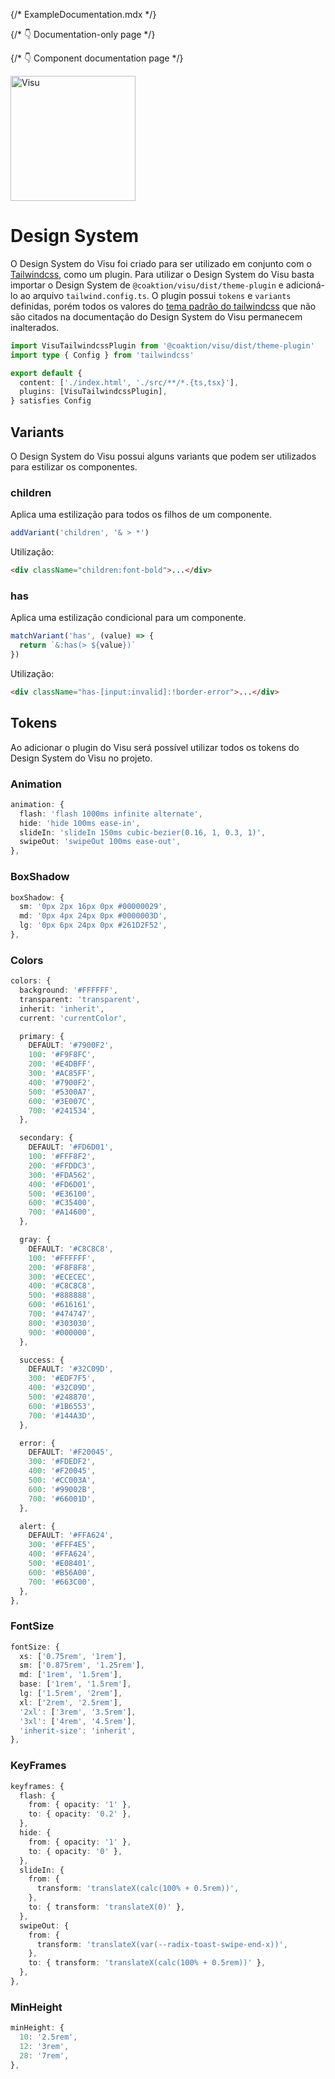 {/* ExampleDocumentation.mdx */}


{/* 👇 Documentation-only page */}

<Meta title="Design System" />

{/* 👇 Component documentation page */}

<div style={{ display: 'flex', justifyContent: 'center', marginBottom: '48px' }}>
  <picture>
    <img alt="Visu" src="./design-visu.svg" width="200px" />
  </picture>
</div>

# Design System

O Design System do Visu foi criado para ser utilizado em conjunto com o [Tailwindcss](https://tailwindcss.com/),
 como um plugin. Para utilizar o Design System do Visu basta importar o Design System de `@coaktion/visu/dist/theme-plugin`
  e adicioná-lo ao arquivo `tailwind.config.ts`. O plugin possui `tokens` e `variants` definidas, porém todos os valores do
  [tema padrão do tailwindcss](https://tailwindcss.com/docs/theme) que não são citados na documentação do Design System do Visu permanecem inalterados. 


```typescript
import VisuTailwindcssPlugin from '@coaktion/visu/dist/theme-plugin'
import type { Config } from 'tailwindcss'

export default {
  content: ['./index.html', './src/**/*.{ts,tsx}'],
  plugins: [VisuTailwindcssPlugin],
} satisfies Config

```

## Variants

O Design System do Visu possui alguns variants que podem ser utilizados para estilizar os componentes.

### children

Aplica uma estilização para todos os filhos de um componente.

```typescript
addVariant('children', '& > *')
```

Utilização:

```html
<div className="children:font-bold">...</div>
```

### has

Aplica uma estilização condicional para um componente.

```typescript
matchVariant('has', (value) => {
  return `&:has(> ${value})`
})
```

Utilização:

```html
<div className="has-[input:invalid]:!border-error">...</div>
```

## Tokens

Ao adicionar o plugin do Visu será possível utilizar todos os tokens do Design System do Visu no projeto.

### Animation

```typescript
animation: {
  flash: 'flash 1000ms infinite alternate',
  hide: 'hide 100ms ease-in',
  slideIn: 'slideIn 150ms cubic-bezier(0.16, 1, 0.3, 1)',
  swipeOut: 'swipeOut 100ms ease-out',
},
```

### BoxShadow

```typescript
boxShadow: {
  sm: '0px 2px 16px 0px #00000029',
  md: '0px 4px 24px 0px #0000003D',
  lg: '0px 6px 24px 0px #261D2F52',
},
```

### Colors

```typescript
colors: {
  background: '#FFFFFF',
  transparent: 'transparent',
  inherit: 'inherit',
  current: 'currentColor',

  primary: {
    DEFAULT: '#7900F2',
    100: '#F9F8FC',
    200: '#E4DBFF',
    300: '#AC85FF',
    400: '#7900F2',
    500: '#5300A7',
    600: '#3E007C',
    700: '#241534',
  },

  secondary: {
    DEFAULT: '#FD6D01',
    100: '#FFF8F2',
    200: '#FFDDC3',
    300: '#FDA562',
    400: '#FD6D01',
    500: '#E36100',
    600: '#C35400',
    700: '#A14600',
  },

  gray: {
    DEFAULT: '#C8C8C8',
    100: '#FFFFFF',
    200: '#F8F8F8',
    300: '#ECECEC',
    400: '#C8C8C8',
    500: '#888888',
    600: '#616161',
    700: '#474747',
    800: '#303030',
    900: '#000000',
  },

  success: {
    DEFAULT: '#32C09D',
    300: '#EDF7F5',
    400: '#32C09D',
    500: '#248870',
    600: '#1B6553',
    700: '#144A3D',
  },

  error: {
    DEFAULT: '#F20045',
    300: '#FDEDF2',
    400: '#F20045',
    500: '#CC003A',
    600: '#99002B',
    700: '#66001D',
  },

  alert: {
    DEFAULT: '#FFA624',
    300: '#FFF4E5',
    400: '#FFA624',
    500: '#E08401',
    600: '#B56A00',
    700: '#663C00',
  },
},
```

### FontSize

```typescript
fontSize: {
  xs: ['0.75rem', '1rem'],
  sm: ['0.875rem', '1.25rem'],
  md: ['1rem', '1.5rem'],
  base: ['1rem', '1.5rem'],
  lg: ['1.5rem', '2rem'],
  xl: ['2rem', '2.5rem'],
  '2xl': ['3rem', '3.5rem'],
  '3xl': ['4rem', '4.5rem'],
  'inherit-size': 'inherit',
},
```

### KeyFrames

```typescript
keyframes: {
  flash: {
    from: { opacity: '1' },
    to: { opacity: '0.2' },
  },
  hide: {
    from: { opacity: '1' },
    to: { opacity: '0' },
  },
  slideIn: {
    from: {
      transform: 'translateX(calc(100% + 0.5rem))',
    },
    to: { transform: 'translateX(0)' },
  },
  swipeOut: {
    from: {
      transform: 'translateX(var(--radix-toast-swipe-end-x))',
    },
    to: { transform: 'translateX(calc(100% + 0.5rem))' },
  },
},
```

### MinHeight

```typescript
minHeight: {
  10: '2.5rem',
  12: '3rem',
  28: '7rem',
},
```
